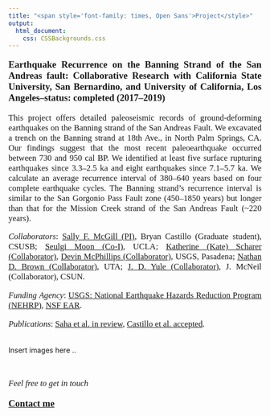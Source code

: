 ---
title: "<span style='font-family: times, Open Sans'>Project</style>"
output: 
  html_document:
    css: CSSBackgrounds.css
---

<style>
body {
text-align: justify}
</style>

<p style="font-family: times, Open Sans; font-size:14pt">
**Earthquake Recurrence on the Banning Strand of the San Andreas fault: Collaborative Research with California State University, San Bernardino, and University of California, Los Angeles–status: completed (2017–2019)** 
</p>
<p style="font-family: times, Open Sans; font-size:12.5pt">
This project offers detailed paleoseismic records of ground-deforming earthquakes on the Banning strand of the San Andreas Fault. We excavated a trench on the Banning strand at 18th Ave., in North Palm Springs, CA. Our findings suggest that the most recent paleoearthquake occurred between 730 and 950 cal BP. We identified at least five surface rupturing earthquakes since 3.3–2.5 ka and eight earthquakes since 7.1–5.7 ka. We calculate an average recurrence interval of 380–640 years based on four complete earthquake cycles. The Banning strand's recurrence interval is similar to the San Gorgonio Pass Fault zone (450–1850 years) but longer than that for the Mission Creek strand of the San Andreas Fault (~220 years).
</p>
<p style="font-family: times, Open Sans; font-size:12.5pt">
*Collaborators*: [Sally F. McGill (PI)](https://fresca.calstate.edu/faculty/2067), Bryan Castillo (Graduate student), CSUSB; [Seulgi Moon (Co-I)](https://faculty.epss.ucla.edu/~sgmoon/), UCLA; [Katherine (Kate) Scharer (Collaborator)](https://www.usgs.gov/staff-profiles/katherine-kate-scharer?qt-staff_profile_science_products=0#qt-staff_profile_science_products), [Devin McPhillips (Collaborator)]( https://www.usgs.gov/staff-profiles/devin-mcphillips?qt-staff_profile_science_products=3#qt-staff_profile_science_products), USGS, Pasadena; [Nathan D. Brown (Collaborator)](https://nathandbrown.wixsite.com/home), UTA; [J. D. Yule (Collaborator)](https://academics.csun.edu/faculty/doug.yule), J. McNeil (Collaborator), CSUN.
</p>
<p style="font-family: times, Open Sans; font-size:12.5pt">
*Funding Agency*: [USGS: National Earthquake Hazards Reduction Program (NEHRP)](https://www.nehrp.gov/), [NSF EAR](https://www.nsf.gov/funding/pgm_summ.jsp?pims_id=503214#:~:text=CAREER%20:%20The%20Faculty%20Early%20Career%20Development%20(CAREER),in%20the%20mission%20of%20their%20department%20or%20organization.).
</p>
<p style="font-family: times, Open Sans; font-size:12.5pt">
*Publications*: [Saha et al. in review](WMA.html), [Castillo et al. accepted](WMA.html).
</p>

<br>
Insert images here ..





<br>
<p style="font-family: times, Open Sans; font-size:12.5pt">
*Feel free to get in touch*
</p> 
<p style="font-family: times, Open Sans; font-size:14pt">
[**Contact me**](Contactme.html)
</p>